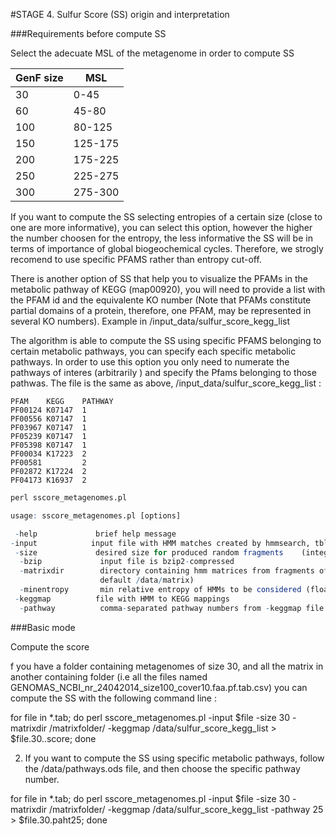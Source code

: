 #STAGE 4. Sulfur Score (SS) origin and interpretation

###Requirements before compute SS 

Select the adecuate MSL of the metagenome in order to compute SS 

| GenF size | MSL     |
|-----------|---------|
| 30        | 0-45    |
| 60        | 45-80   |
| 100       | 80-125  |
| 150       | 125-175 |
| 200       | 175-225 |
| 250       | 225-275 |
| 300       | 275-300 |

If you want to compute the SS selecting entropies of a certain size (close to one are more informative), you can select this option, however  the higher the number choosen for the entropy,  the less informative the SS will be in terms of importance of global biogeochemical cycles. Therefore, we strogly recomend to use specific PFAMS rather than entropy cut-off. 

There is another option of SS that help you to visualize the PFAMs in the metabolic pathway of KEGG (map00920), you will need to provide a list with the PFAM id and the equivalente KO number (Note that PFAMs constitute partial domains of a protein, therefore, one PFAM, may be represented in several KO numbers). Example in  /input_data/sulfur_score_kegg_list

The algorithm is able to compute the SS using specific PFAMS belonging to certain metabolic pathways, you can specify each specific metabolic pathways. In order to use this option you only need to numerate the pathways of interes (arbitrarily ) and specify the Pfams belonging to those pathwas. The file is the same as above, /input_data/sulfur_score_kegg_list : 

```
PFAM    KEGG    PATHWAY
PF00124 K07147  1
PF00556 K07147  1
PF03967 K07147  1
PF05239 K07147  1
PF05398 K07147  1
PF00034 K17223  2
PF00581         2
PF02872 K17224  2
PF04173 K16937  2

```

```r
perl sscore_metagenomes.pl

usage: sscore_metagenomes.pl [options] 

 -help             brief help message
-input            input file with HMM matches created by hmmsearch, tbl format
 -size             desired size for produced random fragments    (integer, default 100)
  -bzip             input file is bzip2-compressed
  -matrixdir        directory containing hmm matrices from fragments of variable size (string, 
                    default /data/matrix)
  -minentropy       min relative entropy of HMMs to be considered (float)
 -keggmap          file with HMM to KEGG mappings
  -pathway          comma-separated pathway numbers from -keggmap file to consider only member HMMs  (string, by default all pathways are used, requires -keggmap)

```

###Basic mode 

Compute the score 

f you have a folder containing metagenomes of size 30, and all the matrix in another containing folder (i.e all the files named  GENOMAS_NCBI_nr_24042014_size100_cover10.faa.pf.tab.csv)  you can compute the SS with the following command line : 


for file in *.tab; do perl sscore_metagenomes.pl -input $file -size 30 -matrixdir /matrixfolder/ -keggmap /data/sulfur_score_kegg_list  > $file.30..score; done


2) If you want to compute the SS using specific metabolic pathways, follow the /data/pathways.ods file, and then choose the specific pathway number. 


for file in *.tab; do perl sscore_metagenomes.pl -input $file -size 30 -matrixdir /matrixfolder/ -keggmap /data/sulfur_score_kegg_list  -pathway 25 > $file.30.paht25; done























































 

						 


















